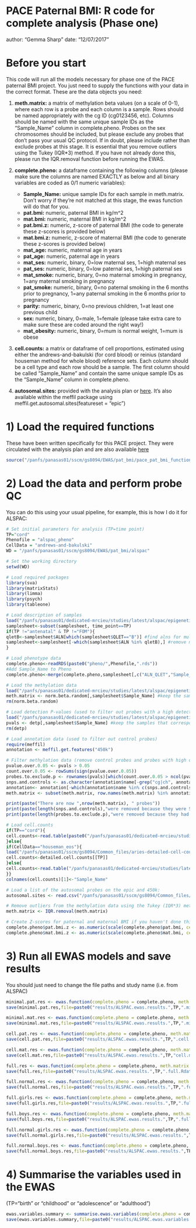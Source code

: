 # PACE Paternal BMI: R code for complete analysis (Phase one)

author: "Gemma Sharp"
date: "12/07/2017"

# Before you start
This code will run all the models necessary for phase one of the PACE paternal BMI project.
You just need to supply the functions with your data in the correct format. 
These are the data objects you need:  

1. **meth.matrix:** a matrix of methylation beta values (on a scale of 0-1), where each row is a probe and each column is a sample. Rows should be named appropriately with the cg ID (cg0123456, etc). Columns should be named with the same unique sample IDs as the "Sample_Name" column in complete.pheno. Probes on the sex chromosomes should be included, but please exclude any probes that don't pass your usual QC protocol. If in doubt, please include rather than exclude probes at this stage. It is essential that you remove outliers using the Tukey (IQR*3) method. If you have not already done this, please run the IQR.removal function before running the EWAS.  

2. **complete.pheno:** a dataframe containing the following columns (please make sure the columns are named EXACTLY as below and all binary variables are coded as 0/1 numeric variables):
	* **Sample_Name:** unique sample IDs for each sample in meth.matrix. Don't worry if they're not matched at this stage, the ewas function will do that for you.
	* **pat.bmi:** numeric, paternal BMI in kg/m^2
	* **mat.bmi:** numeric, maternal BMI in kg/m^2
	* **pat.bmi.z:** numeric, z-score of paternal BMI (the code to generate these z-scores is provided below)
	* **mat.bmi.z:** numeric, z-score of maternal BMI (the code to generate these z-scores is provided below)
	* **mat_age:** numeric, maternal age in years
	* **pat_age:** numeric, paternal age in years
	* **mat_ses:** numeric, binary, 0=low maternal ses, 1=high maternal ses
	* **pat_ses:** numeric, binary, 0=low paternal ses, 1=high paternal ses
	* **mat_smoke:** numeric, binary, 0=no maternal smoking in pregnancy, 1=any maternal smoking in pregnancy
	* **pat_smoke:** numeric, binary, 0=no paternal smoking in the 6 months prior to pregnancy, 1=any paternal smoking in the 6 months prior to pregnancy
	* **parity:** numeric, binary, 0=no previous children, 1=at least one previous child
	* **sex:** numeric, binary, 0=male, 1=female (please take extra care to make sure these are coded around the right way!)
	* **mat_obesity:** numeric, binary, 0=mum is normal weight, 1=mum is obese  
	

3. **cell.counts:** a matrix or dataframe of cell proportions, estimated using either the andrews-and-bakulski (for cord blood) or reinius (standard houseman method for whole blood) reference sets. Each column should be a cell type and each row should be a sample. The first column should be called "Sample_Name" and contain the same unique sample IDs as the "Sample_Name" column in complete.pheno.  

4. **autosomal.sites:** provided with the analysis plan or [here](https://github.com/ammegandchips/PACE_Paternal_BMI/blob/master/autosomal.sites.csv). It's also available within the meffil package using meffil.get.autosomal.sites(featureset = "epic")

# 1) Load the required functions
These have been written specifically for this PACE project. They were circulated with the analysis plan and are also available [here](https://github.com/ammegandchips/PACE_Paternal_BMI/blob/master/pace_pat_bmi_functions.r)

```r{}
source("/panfs/panasas01/sscm/gs8094/EWAS/pat_bmi/pace_pat_bmi_functions.r")
```

# 2) Load the data and perform probe QC

You can do this using your usual pipeline, for example, this is how I do it for ALSPAC:

```r{}
# Set initial parameters for analysis (TP=time point)
TP="cord"
Phenofile = "alspac_pheno"
CellData = "andrews-and-bakulski"
WD = "/panfs/panasas01/sscm/gs8094/EWAS/pat_bmi/alspac"

# Set the working directory
setwd(WD)

# Load required packages
library(sva)
library(matrixStats)
library(limma)
library(psych)
library(tableone)

# Load description of samples
load("/panfs/panasas01/dedicated-mrcieu/studies/latest/alspac/epigenetic/methylation/450k/aries/released/2016-05-03/data/samplesheet/data.Robj")
samplesheet<-subset(samplesheet, time_point==TP)
if(TP !="antenatal" & TP !="FOM"){
qletB<-samplesheet$ALN[which(samplesheet$QLET=="B")] #find alns for multiple pregnancies
samplesheet<-samplesheet[-which(samplesheet$ALN %in% qletB),] #remove multiple pregnancies
}

# Load phenotype data
complete.pheno<-readRDS(paste0("pheno/",Phenofile,".rds"))
#Add Sample_Name to Pheno
complete.pheno<-merge(complete.pheno,samplesheet[,c("ALN_QLET","Sample_Name")],by.x="alnqlet",by.y="ALN_QLET")

# Load the methylation data
load("/panfs/panasas01/dedicated-mrcieu/studies/latest/alspac/epigenetic/methylation/450k/aries/released/2016-05-03/data/betas/data.Robj")
meth.matrix <- norm.beta.random[,samplesheet$Sample_Name] #keep the samples that correspond to the time point you're interested in
rm(norm.beta.random)

# Load detection P-values (used to filter out probes with a high detection P-value)
load("/panfs/panasas01/dedicated-mrcieu/studies/latest/alspac/epigenetic/methylation/450k/aries/released/2016-05-03/data/detection_p_values/data.Robj")
pvals <- detp[,samplesheet$Sample_Name] #keep the samples that correspond to the time point you're interested in
rm(detp)

# Load annotation data (used to filter out control probes)
require(meffil)
annotation <- meffil.get.features("450k")

# Filter methylation data (remove control probes and probes with high detection P-values)
pvalue.over.0.05 <- pvals > 0.05
count.over.0.05 <- rowSums(sign(pvalue.over.0.05))
probes.to.exclude.p <- rownames(pvals)[which(count.over.0.05 > ncol(pvals)*0.05)]
snps.and.controls <- as.character(annotation$name[-grep("cg|ch", annotation$name)])
annotation<- annotation[-which(annotation$name %in% c(snps.and.controls,probes.to.exclude.p)),]
meth.matrix <- subset(meth.matrix, row.names(meth.matrix) %in% annotation$name)

print(paste("There are now ",nrow(meth.matrix), " probes"))
print(paste(length(snps.and.controls),"were removed because they were SNPs/controls"))
print(paste(length(probes.to.exclude.p),"were removed because they had a high detection P-value"))

# Load cell.counts
if(TP=="cord"){
cell.counts<-read.table(paste0("/panfs/panasas01/dedicated-mrcieu/studies/latest/alspac/epigenetic/methylation/450k/aries/released/2016-05-03/data/derived/cellcounts/cord/",CellData,"/data.txt"),header=T)
}else{
if(CellData=="houseman_eos"){
load("/panfs/panasas01/sscm/gs8094/Common_files/aries-detailed-cell-counts-20150409.rda")
cell.counts<-detailed.cell.counts[[TP]]
}else{
cell.counts<-read.table("/panfs/panasas01/dedicated-mrcieu/studies/latest/alspac/epigenetic/methylation/450k/aries/released/2016-05-03/data/derived/cellcounts/houseman/data.txt", header=TRUE)
}}
colnames(cell.counts)[1]<-"Sample_Name"

# Load a list of the autosomal probes on the epic and 450k:
autosomal.sites <- read.csv("/panfs/panasas01/sscm/gs8094/Common_files/autosomal.sites.csv", stringsAsFactors=FALSE, header=TRUE)[,1]

# Remove outliers from the methylation data using the Tukey (IQR*3) method if you haven't done this already
meth.matrix <- IQR.removal(meth.matrix)

# Create Z-scores for paternal and maternal BMI if you haven't done this already
complete.pheno$pat.bmi.z <- as.numeric(scale(complete.pheno$pat.bmi, center=TRUE, scale=TRUE))
complete.pheno$mat.bmi.z <- as.numeric(scale(complete.pheno$mat.bmi, center=TRUE, scale=TRUE))
```

# 3) Run all EWAS models and save results

You should just need to change the file paths and study name (i.e. from ALSPAC)

```r{}
minimal.pat.res <- ewas.function(complete.pheno = complete.pheno, meth.matrix = meth.matrix, cell.counts = cell.counts, ewas.model = "minimal.pat", autosomal.sites=autosomal.sites)
save(minimal.pat.res,file=paste0("results/ALSPAC.ewas.results.",TP,".minimal.pat.Rdata"))

minimal.mat.res <- ewas.function(complete.pheno = complete.pheno, meth.matrix = meth.matrix, cell.counts = cell.counts, ewas.model = "minimal.mat", autosomal.sites=autosomal.sites)
save(minimal.mat.res,file=paste0("results/ALSPAC.ewas.results.",TP,".minimal.mat.Rdata"))

cell.pat.res <- ewas.function(complete.pheno = complete.pheno, meth.matrix = meth.matrix, cell.counts = cell.counts, ewas.model = "cell.pat", autosomal.sites=autosomal.sites)
save(cell.pat.res,file=paste0("results/ALSPAC.ewas.results.",TP,".cell.pat.Rdata"))

cell.mat.res <- ewas.function(complete.pheno = complete.pheno, meth.matrix = meth.matrix, cell.counts = cell.counts, ewas.model = "cell.mat", autosomal.sites=autosomal.sites)
save(cell.mat.res,file=paste0("results/ALSPAC.ewas.results.",TP,"cell.mat.Rdata"))

full.res <- ewas.function(complete.pheno = complete.pheno, meth.matrix = meth.matrix, cell.counts = cell.counts, ewas.model = "full", autosomal.sites=autosomal.sites)
save(full.res,file=paste0("results/ALSPAC.ewas.results.",TP,".full.Rdata"))

full.normal.res <- ewas.function(complete.pheno = complete.pheno, meth.matrix = meth.matrix, cell.counts = cell.counts, ewas.model = "full.normal", autosomal.sites=autosomal.sites)
save(full.normal.res,file=paste0("results/ALSPAC.ewas.results.",TP,".full.normal.Rdata"))

full.girls.res <- ewas.function(complete.pheno = complete.pheno, meth.matrix = meth.matrix, cell.counts = cell.counts, ewas.model = "full.girls", autosomal.sites=autosomal.sites)
save(full.girls.res,file=paste0("results/ALSPAC.ewas.results.",TP,".full.girls.Rdata"))

full.boys.res <- ewas.function(complete.pheno = complete.pheno, meth.matrix = meth.matrix, cell.counts = cell.counts, ewas.model = "full.boys", autosomal.sites=autosomal.sites)
save(full.boys.res,file=paste0("results/ALSPAC.ewas.results.",TP,".full.boys.Rdata"))

full.normal.girls.res <- ewas.function(complete.pheno = complete.pheno, meth.matrix = meth.matrix, cell.counts = cell.counts, ewas.model = "full.normal.girls", autosomal.sites=autosomal.sites)
save(full.normal.girls.res,file=paste0("results/ALSPAC.ewas.results.",TP,".full.normal.girls.Rdata"))

full.normal.boys.res <- ewas.function(complete.pheno = complete.pheno, meth.matrix = meth.matrix, cell.counts = cell.counts, ewas.model = "full.normal.boys", autosomal.sites=autosomal.sites)
save(full.normal.boys.res,file=paste0("results/ALSPAC.ewas.results.",TP,".full.normal.boys.Rdata"))
```

# 4) Summarise the variables used in the EWAS

(TP="birth" or "childhood" or "adolescence" or "adulthood")

``` r{}
ewas.variables.summary <- summarise.ewas.variables(complete.pheno = complete.pheno, meth.matrix = meth.matrix, cell.counts = cell.counts) #don't worry about the warning message about not being able to compute exact p-values
save(ewas.variables.summary,file=paste0("results/ALSPAC.ewas.variables.summary.",TP,".Rdata"))

```

